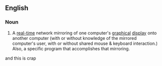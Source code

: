 ==English==
{{wikipedia|dab=remote desktop}}
===Noun===
{{en-noun|sg=[[remote]] [[desktop]]}}

# {{computing}} A [[real-time]] network mirroring of one computer's [[graphical]] [[display]] onto another computer (with or without knowledge of the mirrored computer's user, with or without shared mouse & keyboard interaction.)  Also, a specific program that accomplishes that mirroring.

and this is crap